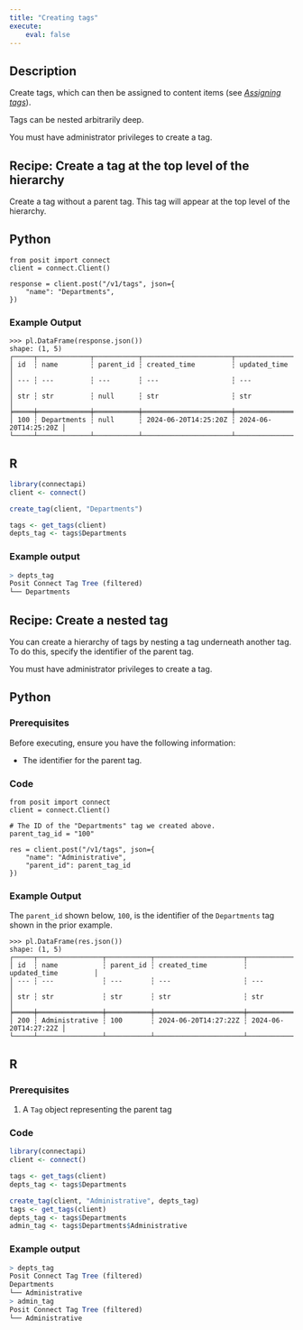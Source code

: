 ```yaml
---
title: "Creating tags"
execute:
    eval: false
---
```


## Description

Create tags, which can then be assigned to content items (see [*Assigning tags*](../assign/index.qmd)).

Tags can be nested arbitrarily deep.

::: {.callout-warning}

You must have administrator privileges to create a tag.

:::

## Recipe: Create a tag at the top level of the hierarchy

Create a tag without a parent tag. This tag will appear at the top level of the hierarchy.

::: {.panel-tabset group="language"}

## Python

```.python
from posit import connect
client = connect.Client()

response = client.post("/v1/tags", json={
    "name": "Departments",
})
```

### Example Output
```.python
>>> pl.DataFrame(response.json())
shape: (1, 5)
┌─────┬─────────────┬───────────┬──────────────────────┬──────────────────────┐
│ id  ┆ name        ┆ parent_id ┆ created_time         ┆ updated_time         │
│ --- ┆ ---         ┆ ---       ┆ ---                  ┆ ---                  │
│ str ┆ str         ┆ null      ┆ str                  ┆ str                  │
╞═════╪═════════════╪═══════════╪══════════════════════╪══════════════════════╡
│ 100 ┆ Departments ┆ null      ┆ 2024-06-20T14:25:20Z ┆ 2024-06-20T14:25:20Z │
└─────┴─────────────┴───────────┴──────────────────────┴──────────────────────┘
```


## R

```.r
library(connectapi)
client <- connect()

create_tag(client, "Departments")

tags <- get_tags(client)
depts_tag <- tags$Departments
```

### Example output

```.r
> depts_tag
Posit Connect Tag Tree (filtered)
└── Departments
```

:::

## Recipe: Create a nested tag

You can create a hierarchy of tags by nesting a tag underneath another tag. To do this, specify the identifier of the parent tag.

::: {.callout-warning}

You must have administrator privileges to create a tag.

:::

::: {.panel-tabset group="language"}

## Python

### Prerequisites

Before executing, ensure you have the following information:

- The identifier for the parent tag.

### Code

```.python
from posit import connect
client = connect.Client()

# The ID of the "Departments" tag we created above.
parent_tag_id = "100"

res = client.post("/v1/tags", json={
    "name": "Administrative",
    "parent_id": parent_tag_id
})
```

### Example Output

::: {.callout-tip}

The `parent_id` shown below, `100`, is the identifier of the `Departments` tag shown in the prior example.

:::

```.python
>>> pl.DataFrame(res.json())
shape: (1, 5)
┌─────┬────────────────┬───────────┬──────────────────────┬──────────────────────┐
│ id  ┆ name           ┆ parent_id ┆ created_time         ┆ updated_time         │
│ --- ┆ ---            ┆ ---       ┆ ---                  ┆ ---                  │
│ str ┆ str            ┆ str       ┆ str                  ┆ str                  │
╞═════╪════════════════╪═══════════╪══════════════════════╪══════════════════════╡
│ 200 ┆ Administrative ┆ 100       ┆ 2024-06-20T14:27:22Z ┆ 2024-06-20T14:27:22Z │
└─────┴────────────────┴───────────┴──────────────────────┴──────────────────────┘
```

## R

### Prerequisites

1. A `Tag` object representing the parent tag

### Code

```.r
library(connectapi)
client <- connect()

tags <- get_tags(client)
depts_tag <- tags$Departments

create_tag(client, "Administrative", depts_tag)
tags <- get_tags(client)
depts_tag <- tags$Departments
admin_tag <- tags$Departments$Administrative
```

### Example output

```.r
> depts_tag
Posit Connect Tag Tree (filtered)
Departments
└── Administrative
> admin_tag
Posit Connect Tag Tree (filtered)
└── Administrative
```

:::
